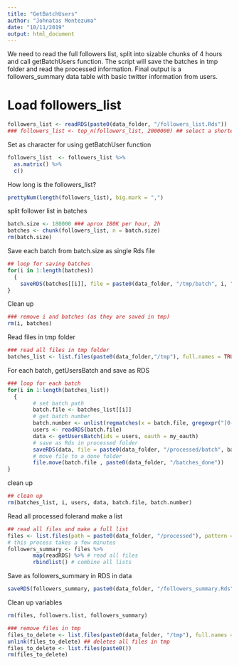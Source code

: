 ```yaml
---
title: "GetBatchUsers"
author: "Johnatas Montezuma"
date: "10/11/2019"
output: html_document
---
```


We need to read the full followers list, split into sizable chunks of 4 hours and call getBatchUsers function. The script will save the batches in tmp folder and read the processed information.
Final output is a followers_summary data table with basic twitter information from users.

# Load followers_list
```r
followers_list <- readRDS(paste0(data_folder, "/followers_list.Rds"))
### followers_list <- top_n(followers_list, 2000000) ## select a shorter sample
```
Set as character for using getBatchUser function
```r
followers_list  <- followers_list %>%
  as.matrix() %>%  
  c() 
```


How long is the followers_list?
```r
prettyNum(length(followers_list), big.mark = ",")
```

split follower list in batches
```r
batch.size <- 180000 ### aprox 180K per hour, 2h
batches <- chunk(followers_list, n = batch.size)
rm(batch.size)
```

Save each batch from batch.size as single Rds file
```r
## loop for saving batches
for(i in 1:length(batches))
  {
    saveRDS(batches[[i]], file = paste0(data_folder, "/tmp/batch", i, ".Rds"))
}
```

Clean up
```r
### remove i and batches (as they are saved in tmp)
rm(i, batches)
```
                
Read files in tmp folder
```r
### read all files in tmp folder
batches_list <- list.files(paste0(data_folder,"/tmp"), full.names = TRUE, pattern = "batch")
```

For each batch, getUsersBatch and save as RDS
```r
### loop for each batch
for(i in 1:length(batches_list))
  {
        # set batch path
        batch.file <- batches_list[[i]] 
        # get batch number
        batch.number <- unlist(regmatches(x = batch.file, gregexpr("[0-9]+",text = batch.file))) 
        users <- readRDS(batch.file)       
        data <- getUsersBatch(ids = users, oauth = my_oauth)
        # save as Rds in processed folder
        saveRDS(data, file = paste0(data_folder, "/processed/batch", batch.number, "_data.Rds"))
        # move file to a done folder
        file.move(batch.file , paste0(data_folder, "/batches_done"))
}
```


clean up
```r
## clean up
rm(batches_list, i, users, data, batch.file, batch.number)
```



Read all processed folerand make  a list
```r
## read all files and make a full list
files <- list.files(path = paste0(data_folder, "/processed"), pattern ="_data.Rds", full.names = TRUE)
# this process takes a few minutes
followers_summary <- files %>%
        map(readRDS) %>% # read all files
        rbindlist() # combine all lists
```

Save as followers_summary in RDS in data
```r
saveRDS(followers_summary, paste0(data_folder, "/followers_summary.Rds"))
```

Clean up variables
```r
rm(files, followers.list, followers_summary)
```

```r
### remove files in tmp
files_to_delete <- list.files(paste0(data_folder, "/tmp"), full.names = TRUE) 
unlink(files_to_delete) ## deletes all files in tmp
files_to_delete <- list.files(paste0())
rm(files_to_delete)
```

